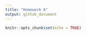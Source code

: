 ```yaml
---
title: "Homework 6"
output: github_document
---
```


```r
knitr::opts_chunk$set(echo = TRUE)
```
